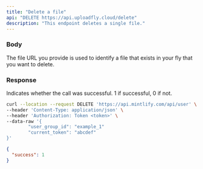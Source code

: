 ```yaml
---
title: "Delete a file"
api: "DELETE https://api.uploadfly.cloud/delete"
description: "This endpoint deletes a single file."
---
```


### Body

<ParamField body="file_url" type="string">
  The file URL you provide is used to identify a file that exists in your fly
  that you want to delete.
</ParamField>

### Response

<ResponseField name="success" type="number">
  Indicates whether the call was successful. 1 if successful, 0 if not.
</ResponseField>

<RequestExample>

```bash Example Request
curl --location --request DELETE 'https://api.mintlify.com/api/user' \
--header 'Content-Type: application/json' \
--header 'Authorization: Token <token>' \
--data-raw '{
		"user_group_id": "example_1"
		"current_token": "abcdef"
}'
```

</RequestExample>

<ResponseExample>

```json Response
{
  "success": 1
}
```

</ResponseExample>
